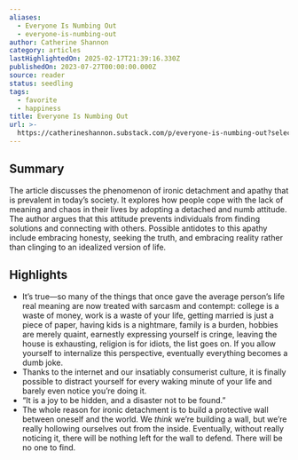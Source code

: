```yaml
---
aliases:
  - Everyone Is Numbing Out
  - everyone-is-numbing-out
author: Catherine Shannon
category: articles
lastHighlightedOn: 2025-02-17T21:39:16.330Z
publishedOn: 2023-07-27T00:00:00.000Z
source: reader
status: seedling
tags:
  - favorite
  - happiness
title: Everyone Is Numbing Out
url: >-
  https://catherineshannon.substack.com/p/everyone-is-numbing-out?selection=4c3dd3ef-7026-4b78-a1c3-55ce8398733f&utm_source=substack&utm_medium=email
---
```

## Summary

The article discusses the phenomenon of ironic detachment and apathy that is prevalent in today’s society. It explores how people cope with the lack of meaning and chaos in their lives by adopting a detached and numb attitude. The author argues that this attitude prevents individuals from finding solutions and connecting with others. Possible antidotes to this apathy include embracing honesty, seeking the truth, and embracing reality rather than clinging to an idealized version of life.

## Highlights

- It’s true—so many of the things that once gave the average person’s life real meaning are now treated with sarcasm and contempt: college is a waste of money, work is a waste of your life, getting married is just a piece of paper, having kids is a nightmare, family is a burden, hobbies are merely quaint, earnestly expressing yourself is cringe, leaving the house is exhausting, religion is for idiots, the list goes on. If you allow yourself to internalize this perspective, eventually everything becomes a dumb joke.
- Thanks to the internet and our insatiably consumerist culture, it is finally possible to distract yourself for every waking minute of your life and barely even notice you’re doing it.
- “It is a joy to be hidden, and a disaster not to be found.”
- The whole reason for ironic detachment is to build a protective wall between oneself and the world. We _think_ we’re building a wall, but we’re really hollowing ourselves out from the inside. Eventually, without really noticing it, there will be nothing left for the wall to defend. There will be no one to find.
